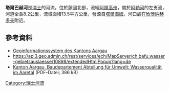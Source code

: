 {{Coord|47.45146|N|8.16097|E|display=title}}

'''塔爾巴赫河'''是[[瑞士|瑞士]]的河流，位於該國北部，流經[[阿爾高州|阿爾高州]]，屬於[[阿勒河|阿勒河]]的左支流，河道全長8.2公里，流域面積13.5平方公里，發源自[[塔爾海姆_(阿爾高州)|塔爾海姆]]，河口處在[[欣茨納赫多夫|欣茨納赫多夫]]附近。

==參考資料==
* [https://www.ag.ch/app/agisviewer4/v1/html/agisviewer.htm Geoinformationssystem des Kantons Aargau] {{Wayback|url=https://www.ag.ch/app/agisviewer4/v1/html/agisviewer.htm |date=20210112042755 }}
* https://api3.geo.admin.ch/rest/services/ech/MapServer/ch.bafu.wasser-gebietsauslaesse/10898/extendedHtmlPopup?lang=de {{Wayback|url=https://api3.geo.admin.ch/rest/services/ech/MapServer/ch.bafu.wasser-gebietsauslaesse/10898/extendedHtmlPopup?lang=de |date=20151208045612 }} 
* [http://www.ag.ch/umwelt/shared/dokumente/pdf/afu_wasserqualitaet04_aaretal.pdf Kanton Aargau, Baudepartement Abteilung für Umwelt: Wasserqualität im Aaretal]{{Dead link}} (PDF-Datei; 386 kB)

{{Switzerland-geo-stub}}
[[Category:瑞士河流|Category:瑞士河流]]